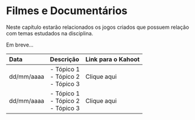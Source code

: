 # Filmes e Documentários

Neste capítulo estarão relacionados os jogos criados que possuem relação com temas estudados na disciplina.

Em breve...

|Data|Descrição|Link para o Kahoot|
|:--|:--|:--|
|dd/mm/aaaa|- Tópico 1<br>- Tópico 2<br>- Tópico 3| Clique aqui |
|dd/mm/aaaa|- Tópico 1<br>- Tópico 2<br>- Tópico 3| Clique aqui |
